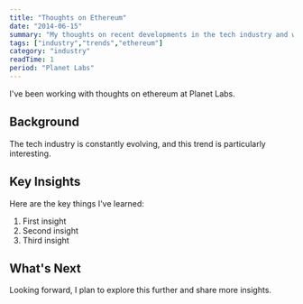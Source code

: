 ```yaml
---
title: "Thoughts on Ethereum"
date: "2014-06-15"
summary: "My thoughts on recent developments in the tech industry and what they mean for developers."
tags: ["industry","trends","ethereum"]
category: "industry"
readTime: 1
period: "Planet Labs"
---
```


I've been working with thoughts on ethereum at Planet Labs.

## Background

The tech industry is constantly evolving, and this trend is particularly interesting.

## Key Insights

Here are the key things I've learned:

1. First insight
2. Second insight
3. Third insight

## What's Next

Looking forward, I plan to explore this further and share more insights.

